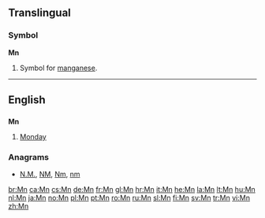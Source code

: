 {{also|.mn|MN|mn|mN}}
==Translingual==

===Symbol===
'''Mn'''

# {{element symbol}} Symbol for [[manganese]].

----

==English==

==={{abbreviation}}===
'''Mn'''

# [[Monday]]

===Anagrams===
* [[N.M.#English|N.M.]], [[NM#English|NM]], [[Nm#English|Nm]], [[nm#English|nm]]

[[br:Mn]]
[[ca:Mn]]
[[cs:Mn]]
[[de:Mn]]
[[fr:Mn]]
[[gl:Mn]]
[[hr:Mn]]
[[it:Mn]]
[[he:Mn]]
[[la:Mn]]
[[lt:Mn]]
[[hu:Mn]]
[[nl:Mn]]
[[ja:Mn]]
[[no:Mn]]
[[pl:Mn]]
[[pt:Mn]]
[[ro:Mn]]
[[ru:Mn]]
[[sl:Mn]]
[[fi:Mn]]
[[sv:Mn]]
[[tr:Mn]]
[[vi:Mn]]
[[zh:Mn]]
